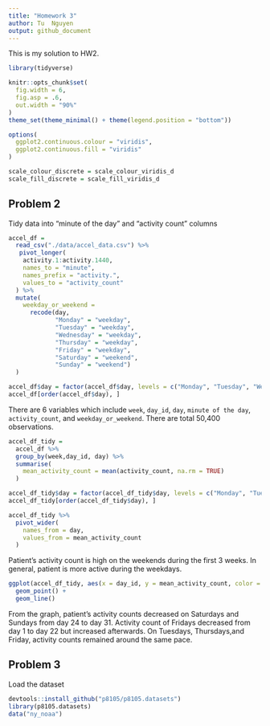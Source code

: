 ```yaml
---
title: "Homework 3"
author: Tu  Nguyen
output: github_document
---
```


This is my solution to HW2.


```r
library(tidyverse)

knitr::opts_chunk$set(
  fig.width = 6,
  fig.asp = .6,
  out.width = "90%"
)
theme_set(theme_minimal() + theme(legend.position = "bottom"))

options(
  ggplot2.continuous.colour = "viridis",
  ggplot2.continuous.fill = "viridis"
)

scale_colour_discrete = scale_colour_viridis_d
scale_fill_discrete = scale_fill_viridis_d
```


## Problem 2

Tidy data into "minute of the day" and "activity count" columns

```r
accel_df = 
  read_csv("./data/accel_data.csv") %>% 
   pivot_longer(
    activity.1:activity.1440,
    names_to = "minute",
    names_prefix = "activity.",
    values_to = "activity_count"
  ) %>% 
  mutate(
    weekday_or_weekend =
      recode(day,
             "Monday" = "weekday",
             "Tuesday" = "weekday",
             "Wednesday" = "weekday",
             "Thursday" = "weekday",
             "Friday" = "weekday",
             "Saturday" = "weekend",
             "Sunday" = "weekend")
  )

accel_df$day = factor(accel_df$day, levels = c("Monday", "Tuesday", "Wednesday", "Thursday", "Friday", "Saturday", "Sunday"))
accel_df[order(accel_df$day), ]
```

There are 6 variables which include `week`, `day_id`, `day`, `minute of the day`, `activity_count`, and `weekday_or_weekend`. There are total 50,400 observations. 


```r
accel_df_tidy = 
  accel_df %>% 
  group_by(week,day_id, day) %>% 
  summarise(
    mean_activity_count = mean(activity_count, na.rm = TRUE)
  )

accel_df_tidy$day = factor(accel_df_tidy$day, levels = c("Monday", "Tuesday", "Wednesday", "Thursday", "Friday", "Saturday", "Sunday"))
accel_df_tidy[order(accel_df_tidy$day), ]

accel_df_tidy %>% 
  pivot_wider(
    names_from = day,
    values_from = mean_activity_count
  )
```

Patient's activity count is high on the weekends during the first 3 weeks. In general, patient is more active during the weekdays. 

```r
ggplot(accel_df_tidy, aes(x = day_id, y = mean_activity_count, color = day)) + 
  geom_point() +
  geom_line()
```

From the graph, patient's activity counts decreased on Saturdays and Sundays from day 24 to day 31. 
Activity count of Fridays decreased from day 1 to day 22 but increased afterwards. On Tuesdays, Thursdays,and Friday, activity counts remained around the same pace. 



## Problem 3

Load the dataset

```r
devtools::install_github("p8105/p8105.datasets")
library(p8105.datasets)
data("ny_noaa")
```


